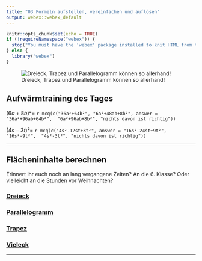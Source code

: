```yaml
---
title: "03 Formeln aufstellen, vereinfachen und auflösen"
output: webex::webex_default
---
```


```r
knitr::opts_chunk$set(echo = TRUE)
if (!requireNamespace("webex")) {
  stop("You must have the 'webex' package installed to knit HTML from this template.\n   devtools::install_github(\"psyteachr/webex\")")
} else {
  library("webex")
}
```

![Dreieck, Trapez und Parallelogramm können so allerhand!](tangram.png)

## Aufwärmtraining des Tages

$(6a+8b)² =$ `r mcq(c("36a²+64b²", "6a²+48ab+8b²", answer = "36a²+96ab+64b²",  "6a²+96ab+8b²", "nichts davon ist richtig"))`

$(4s-3t)² =$ `r mcq(c("4s²-12st+3t²", answer = "16s²-24st+9t²", "16s²-9t²",  "4s²-3t²", "nichts davon ist richtig"))`


<hr>


## Flächeninhalte berechnen

Erinnert ihr euch noch an lang vergangene Zeiten? An die 6. Klasse? Oder vielleicht an die Stunden vor Weihnachten?



### [Dreieck](https://gdischinger.github.io/Mathe_8d/03FormelnErstellen/Dreieck.html)


### [Parallelogramm](https://gdischinger.github.io/Mathe_8d/03FormelnErstellen/Parallelogramm.html)


### [Trapez](https://gdischinger.github.io/Mathe_8d/03FormelnErstellen/Trapez.html)


### [Vieleck](https://gdischinger.github.io/Mathe_8d/03FormelnErstellen/Vieleck.html)


<hr>



<!-- ## Trainingsraum -->

<!-- ### [Grundlagenausdauer](https://gdischinger.github.io/Mathe_8d/03FormelnErstellen/Grundlagenausdauer.html)  -->


<!-- ### [Höhentraining](https://gdischinger.github.io/Mathe_8d/03FormelnErstellen/Höhentraining.html) -->


